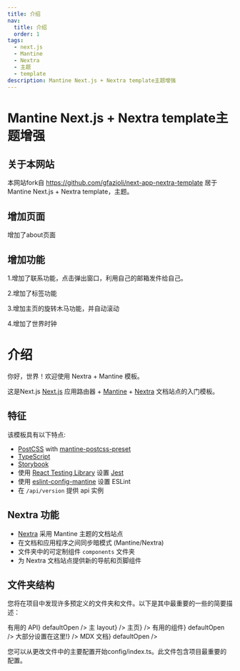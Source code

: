 ```yaml
---
title: 介绍
nav:
  title: 介绍
  order: 1
tags:
  - next.js
  - Mantine
  - Nextra
  - 主题
  - template
description: Mantine Next.js + Nextra template主题增强
---
```

# Mantine Next.js + Nextra template主题增强

## 关于本网站
本网站fork自
https://github.com/gfazioli/next-app-nextra-template
居于Mantine Next.js + Nextra template，主题。

## 增加页面
增加了about页面

## 增加功能
1.增加了联系功能，点击弹出窗口，利用自己的邮箱发件给自己。

2.增加了标签功能

3.增加主页的旋转木马功能，并自动滚动

4.增加了世界时钟


# 介绍

你好，世界！欢迎使用 Nextra + Mantine 模板。

这是Next.js [Next.js](https://nextjs.org/) 应用路由器 + [Mantine](https://mantine.dev/) + [Nextra](https://nextra.site/) 文档站点的入门模板。

## 特征

该模板具有以下特点:

- [PostCSS](https://postcss.org/) with [mantine-postcss-preset](https://mantine.dev/styles/postcss-preset)
- [TypeScript](https://www.typescriptlang.org/)
- [Storybook](https://storybook.js.org/)
- 使用 [React Testing Library](https://testing-library.com/docs/react-testing-library/intro) 设置 [Jest](https://jestjs.io/) 
- 使用 [eslint-config-mantine](https://github.com/mantinedev/eslint-config-mantine) 设置 ESLint
- 在 `/api/version` 提供 api 实例

## Nextra 功能

- [Nextra](https://nextra.site/) 采用 Mantine 主题的文档站点
- 在文档和应用程序之间同步暗模式 (Mantine/Nextra)
- 文件夹中的可定制组件 `components` 文件夹
- 为 Nextra 文档站点提供新的导航和页脚组件

## 文件夹结构

您将在项目中发现许多预定义的文件夹和文件。以下是其中最重要的一些的简要描述：

<FileTree>
  <FileTree.Folder name="app" defaultOpen>
      <FileTree.Folder name={<FileTreeLabel type="folder" name="api">有用的 API</FileTreeLabel>} defaultOpen />
          <FileTree.File name={<FileTreeLabel type="file" name="layout.tsx">主 layout</FileTreeLabel>} />
      <FileTree.File name={<FileTreeLabel type="file" name="page.tsx">主页</FileTreeLabel>} />
  </FileTree.Folder>
  <FileTree.Folder name={<FileTreeLabel type="folder" name="components">有用的组件</FileTreeLabel>} defaultOpen />
  <FileTree.Folder name="config" defaultOpen>
    <FileTree.File name={<FileTreeLabel type="file" name="index.ts">大部分设置在这里!</FileTreeLabel>} />
  </FileTree.Folder>
  <FileTree.Folder name={<FileTreeLabel type="folder" name="content">MDX 文档</FileTreeLabel>} defaultOpen />
</FileTree>

您可以从更改文件中的主要配置开始config/index.ts。此文件包含项目最重要的配置。

